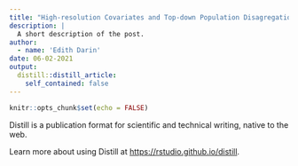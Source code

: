 ```yaml
---
title: "High-resolution Covariates and Top-down Population Disagregation"
description: |
  A short description of the post.
author:
  - name: 'Edith Darin'
date: 06-02-2021
output:
  distill::distill_article:
    self_contained: false
---
```



```r
knitr::opts_chunk$set(echo = FALSE)
```

Distill is a publication format for scientific and technical writing, native to the web.

Learn more about using Distill at <https://rstudio.github.io/distill>.


